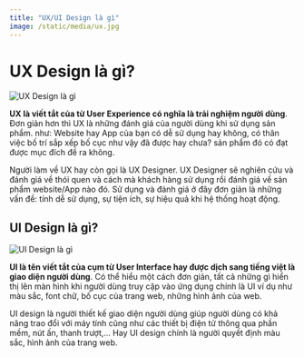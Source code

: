 ```yaml
---
title: "UX/UI Design là gì"
image: /static/media/ux.jpg
---
```


# UX Design là gì?

![UX Design là gì](/static/media/ux.jpg)

**UX là viết tắt của từ User Experience có nghĩa là trải nghiệm người dùng**. Đơn giản hơn thì UX là những đánh giá của người dùng khi sử dụng sản phẩm. như: Website hay App của bạn có dễ sử dụng hay không, có thân việc bố trí sắp xếp bố cục như vậy đã được hay chưa? sản phẩm đó có đạt được mục đích đề ra không.

Người làm về UX hay còn gọi là UX Designer. UX Designer sẽ nghiên cứu và đánh giá về thói quen và cách mà khách hàng sử dụng rồi đánh giá về sản phẩm website/App nào đó. Sử dụng và đánh giá ở đây đơn giản là những vấn đề: tính dễ sử dụng, sự tiện ích, sự hiệu quả khi hệ thống hoạt động.

## UI Design là gì?

![UI Design là gì](/static/media/ui.png)

**UI là tên viết tắt của cụm từ User Interface hay được dịch sang tiếng việt là giao diện người dùng**. Có thể hiểu một cách đơn giản, tất cả những gì hiển thị lên màn hình khi người dùng truy cập vào ứng dụng chính là UI ví dụ như màu sắc, font chữ, bố cục của trang web, những hình ảnh của web.

UI design là người thiết kế giao diện người dùng giúp người dùng có khả năng trao đổi với máy tính cũng như các thiết bị điện tử thông qua phần mềm, nút ấn, thanh trượt,... Hay UI design chính là người quyết định màu sắc, hình ảnh của trang web.
